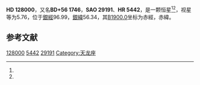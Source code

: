 {{Starbox begin
| name = HD 128000
}}
{{Starbox observe
| epoch = [[J2000.0|J2000.0]]
| constell = {{星座名待查}}<ref name=SIMBAD>{{cite web
 | url=http://simbad.u-strasbg.fr/simbad/sim-id?Ident=HR+5442
 | title =Pulsating variable Star
 | publisher=Centre de Données astronomiques de Strasbourg
 | work=SIMBAD
 | accessdate=2012-07-13}}</ref><ref name=DATA>{{cite web
 | url=http://vizier.u-strasbg.fr/viz-bin/VizieR-5?-out.add=.&-source=5050&-corr=PK=HR&-out.max=9999&HR=5442
 | title=VizieR Detailed Page
 | accessdate=2012-07-13
 | archive-date=2016-03-05
 | archive-url=https://web.archive.org/web/20160305221150/http://vizier.u-strasbg.fr/viz-bin/VizieR-5?-out.add=.&-source=5050&-corr=PK=HR&-out.max=9999&HR=5442
 | dead-url=no
 }}</ref>
| 星官 = 
| ra = {{RA|14|32|30.9}}<ref name=SIMBAD /><ref name=DATA />
| dec = {{DEC|+55|23|52}}<ref name=SIMBAD /><ref name=DATA />
| appmag_v = 5.76<ref name=SIMBAD /><ref name=DATA />
}}
{{Starbox character
| class = gK5<ref name=SIMBAD /><ref name=DATA />
| b-v = 1.5<ref name=SIMBAD /><ref name=DATA />
| u-b = <ref name=SIMBAD /><ref name=DATA />
| r-i = <ref name=SIMBAD /><ref name=DATA />
| variable = 
}}
{{Starbox astrometry
| radial_v = 
| prop_mo_ra = 3
| parallax = 
| p_error = 
}}
{{Starbox catalog
| names =BD+56 1746，[[SAO星表|SAO]] 29191，[[HD星表|HD]] 128000，[[HR星表|HR]] 5442}}
{{Starbox reference |Simbad=HR+5442}}
{{Starbox end}}

'''HD 128000'''，又名'''BD+56 1746'''，'''SAO 29191'''、'''HR 5442'''，是一颗恒星<ref name=SIMBAD /><ref name=DATA />，视星等为5.76，位于[[銀道座標系|銀經]]96.99，[[銀道座標系|銀緯]]56.34，其[[B1900.0|B1900.0]]坐标为赤經{{RA|14|29|23}}，赤緯{{DEC|+55|56.34|19}}。

== 参考文献 ==
{{reflist}}

{{star-stub}}

[[Category:HD和HDE天體|128000]]
[[Category:HR天體|5442]]
[[Category:SAO天體|29191]]
[[Category:天龙座|Category:天龙座]]